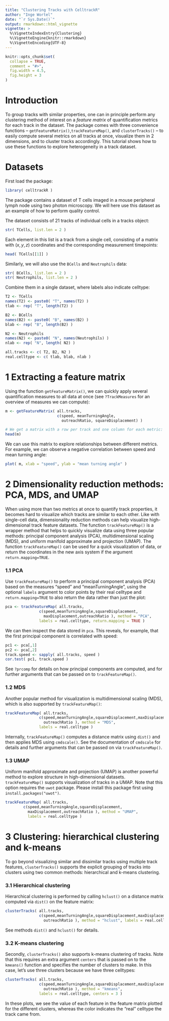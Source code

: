 ```yaml
---
title: "Clustering Tracks with CelltrackR"
author: "Inge Wortel"
date: "`r Sys.Date()`"
output: rmarkdown::html_vignette
vignette: >
  %\VignetteIndexEntry{Clustering}
  %\VignetteEngine{knitr::rmarkdown}
  %\VignetteEncoding{UTF-8}
---
```


```r
knitr::opts_chunk$set(
  collapse = TRUE,
  comment = "#>",
  fig.width = 4.5,
  fig.height = 3
)
```



# Introduction

To group tracks with similar properties, one can in principle perform any clustering method of interest on a *feature matrix* of quantification metrics for each track in the dataset. The package comes with three convenience functions -- `getFeatureMatrix()`,`trackFeatureMap()`, and `clusterTracks()` -- to easily compute several metrics on all tracks at once, visualize them in 2 dimensions, and to cluster tracks accordingly. This tutorial shows how to use these functions to explore heterogeneity in a track dataset.


# Datasets

First load the package:

```r
library( celltrackR )
```

The package contains a dataset of T cells imaged in a mouse peripheral lymph node using two photon microscopy. We will here use this dataset as an example of how to perform quality control.

The dataset consists of 21 tracks of individual cells in a tracks object:

```r
str( TCells, list.len = 2 )
```

Each element in this list is a track from a single cell, consisting of a matrix with $(x,y,z)$ coordinates and the corresponding measurement timepoints:

```r
head( TCells[[1]] )
```

Similarly, we will also use the `BCells` and `Neutrophils` data:

```r
str( BCells, list.len = 2 )
str( Neutrophils, list.len = 2 )
```

Combine them in a single dataset, where labels also indicate celltype:

```r
T2 <- TCells
names(T2) <- paste0( "T", names(T2) )
tlab <- rep( "T", length(T2) )

B2 <- BCells
names(B2) <- paste0( "B", names(B2) )
blab <- rep( "B", length(B2) )

N2 <- Neutrophils
names(N2) <- paste0( "N", names(Neutrophils) )
nlab <- rep( "N", length( N2) )

all.tracks <- c( T2, B2, N2 )
real.celltype <- c( tlab, blab, nlab )

```


# 1 Extracting a feature matrix

Using the function `getFeatureMatrix()`, we can quickly apply several quantification measures to all data at once (see `?TrackMeasures` for an overview of measures we can compute):

```r
m <- getFeatureMatrix( all.tracks, 
                       c(speed, meanTurningAngle, 
                         outreachRatio, squareDisplacement) )

# We get a matrix with a row per track and one column for each metric:
head(m)
```

We can use this matrix to explore relationships between different metrics. For example, we can observe a negative correlation between speed and mean turning angle:

```r
plot( m, xlab = "speed", ylab = "mean turning angle" )
```



# 2 Dimensionality reduction methods: PCA, MDS, and UMAP

When using more than two metrics at once to quantify track properties, it becomes hard to visualize which tracks are similar to each other. Like with single-cell data, dimensionality reduction methods can help visualize high-dimensional track feature datasets. The function `trackFeatureMap()` is a wrapper method that helps to quickly visualize data using three popular methods: principal component analysis (PCA), multidimensional scaling (MDS), and uniform manifold approximate and projection (UMAP). The function `trackFeatureMap()` can be used for a quick visualization of data, or return the coordinates in the new axis system if the argument `return.mapping=TRUE`.

### 1.1 PCA

Use `trackFeatureMap()` to perform a principal component analysis (PCA) based on the measures "speed" and "meanTurningAngle", using the optional `labels` argument to color points by their real celltype and `return.mapping=TRUE` to also return the data rather than just the plot:

```r
pca <- trackFeatureMap( all.tracks, 
               c(speed,meanTurningAngle,squareDisplacement,
                 maxDisplacement,outreachRatio ), method = "PCA", 
               labels = real.celltype, return.mapping = TRUE )
```

We can then inspect the data stored in `pca`. This reveals, for example, that the first principal component is correlated with speed:

```r
pc1 <- pca[,1]
pc2 <- pca[,2]
track.speed <- sapply( all.tracks, speed )
cor.test( pc1, track.speed )
```

See `?prcomp` for details on how principal components are computed, and for further arguments that can be passed on to `trackFeatureMap()`.


### 1.2 MDS

Another popular method for visualization is multidimensional scaling (MDS), which is also supported by `trackFeatureMap()`:

```r
trackFeatureMap( all.tracks,
               c(speed,meanTurningAngle,squareDisplacement,maxDisplacement,
                 outreachRatio ), method = "MDS",
               labels = real.celltype )
```

Internally, `trackFeatureMap()` computes a distance matrix using `dist()` and then applies MDS using `cmdscale()`. See the documentation of `cmdscale` for details and further arguments that can be passed on via `trackFeatureMap()`.


### 1.3 UMAP

Uniform manifold approximate and projection (UMAP) is another powerful method to explore structure in high-dimensional datasets. `trackFeatureMap()` supports visualization of tracks in a UMAP. Note that this option requires the `uwot` package. Please install this package first using `install.packages("uwot")`. 


```r
trackFeatureMap( all.tracks,
        c(speed,meanTurningAngle,squareDisplacement,
          maxDisplacement,outreachRatio ), method = "UMAP",
          labels = real.celltype )
```

# 3 Clustering: hierarchical clustering and k-means

To go beyond visualizing similar and dissimilar tracks using multiple track features, `clusterTracks()` supports the explicit grouping of tracks into clusters using two common methods: hierarchical and k-means clustering.

### 3.1 Hierarchical clustering

Hierarchical clustering is performed by calling `hclust()` on a distance matrix computed via `dist()` on the feature matrix:

```r
clusterTracks( all.tracks,
               c(speed,meanTurningAngle,squareDisplacement,maxDisplacement,
                 outreachRatio ), method = "hclust", labels = real.celltype )
```

See methods `dist()` and `hclust()` for details.

### 3.2 K-means clustering

Secondly, `clusterTracks()` also supports k-means clustering of tracks. Note that this requires an extra argument `centers` that is passed on to the `kmeans()` function and specifies the number of clusters to make. In this case, let's use three clusters because we have three celltypes:

```r
clusterTracks( all.tracks,
               c(speed,meanTurningAngle,squareDisplacement,maxDisplacement,
                 outreachRatio ), method = "kmeans", 
               labels = real.celltype, centers = 3 )
```

In these plots, we see the value of each feature in the feature matrix plotted for the different clusters, whereas the color indicates the "real" celltype the track came from.



